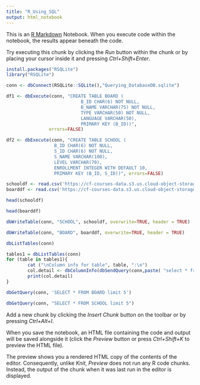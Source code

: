 ```yaml
---
title: "R_Using_SQL"
output: html_notebook
---
```


This is an [R Markdown](http://rmarkdown.rstudio.com) Notebook. When you execute code within the notebook, the results appear beneath the code. 

Try executing this chunk by clicking the *Run* button within the chunk or by placing your cursor inside it and pressing *Ctrl+Shift+Enter*. 

```r
install.packages("RSQLite")
library("RSQLite")
```

```r
conn <- dbConnect(RSQLite::SQLite(),"Querying_DatabaseDB.sqlite")
```

```r
df1 <- dbExecute(conn, "CREATE TABLE BOARD (
                            B_ID CHAR(6) NOT NULL, 
                            B_NAME VARCHAR(75) NOT NULL, 
                            TYPE VARCHAR(50) NOT NULL, 
                            LANGUAGE VARCHAR(50), 
                            PRIMARY KEY (B_ID))", 
                errors=FALSE)

```

```r
df2 <- dbExecute(conn, "CREATE TABLE SCHOOL (
                  B_ID CHAR(6) NOT NULL, 
                  S_ID CHAR(6) NOT NULL, 
                  S_NAME VARCHAR(100), 
                  LEVEL VARCHAR(70), 
                  ENROLLMENT INTEGER WITH DEFAULT 10,
                  PRIMARY KEY (B_ID, S_ID))", errors=FALSE) 
```

```r
schooldf <- read.csv('https://cf-courses-data.s3.us.cloud-object-storage.appdomain.cloud/IBMDeveloperSkillsNetwork-RP0103EN-SkillsNetwork/data/school.csv')
boarddf <- read.csv('https://cf-courses-data.s3.us.cloud-object-storage.appdomain.cloud/IBMDeveloperSkillsNetwork-RP0103EN-SkillsNetwork/data/board.csv')

head(schooldf)

```

```r
head(boarddf)
```

```r
dbWriteTable(conn, "SCHOOL", schooldf, overwrite=TRUE, header = TRUE)
```

```r
dbWriteTable(conn, "BOARD", boarddf, overwrite=TRUE, header = TRUE)
```

```r
dbListTables(conn)
```

```r
tables1 = dbListTables(conn)
for (table in tables1){  
        cat ("\nColumn info for table", table, ":\n")
        col.detail <- dbColumnInfo(dbSendQuery(conn,paste( "select * from",table)))
        print(col.detail)
}
```

```r
dbGetQuery(conn, 'SELECT * FROM BOARD limit 5')
```

```r
dbGetQuery(conn, "SELECT * FROM SCHOOL limit 5")
```








Add a new chunk by clicking the *Insert Chunk* button on the toolbar or by pressing *Ctrl+Alt+I*.

When you save the notebook, an HTML file containing the code and output will be saved alongside it (click the *Preview* button or press *Ctrl+Shift+K* to preview the HTML file).

The preview shows you a rendered HTML copy of the contents of the editor. Consequently, unlike *Knit*, *Preview* does not run any R code chunks. Instead, the output of the chunk when it was last run in the editor is displayed.
